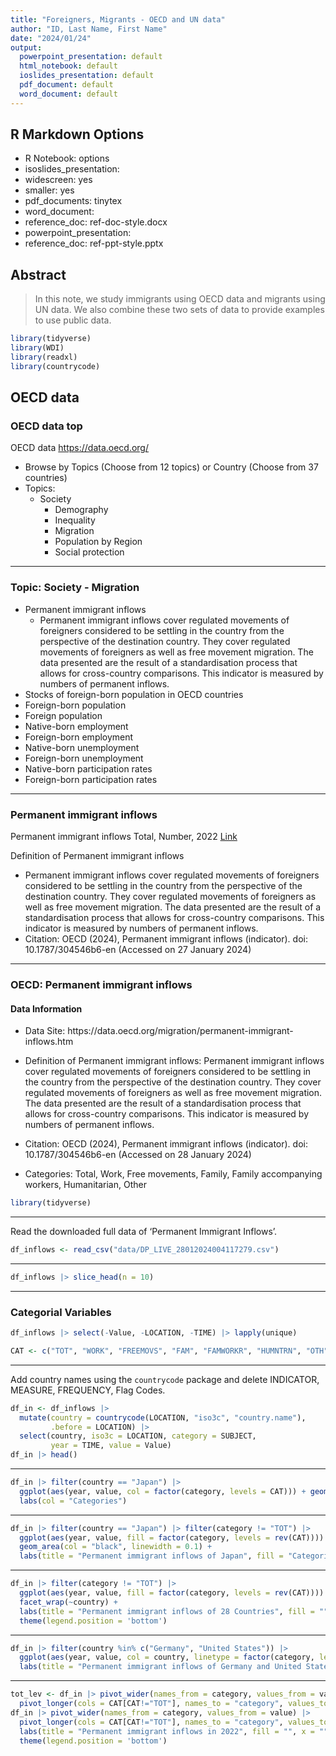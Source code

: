 ```yaml
---
title: "Foreigners, Migrants - OECD and UN data"
author: "ID, Last Name, First Name"
date: "2024/01/24"
output:
  powerpoint_presentation: default
  html_notebook: default
  ioslides_presentation: default
  pdf_document: default
  word_document: default
---
```


## R Markdown Options

-   R Notebook: options
-   isoslides_presentation: 
  -   widescreen: yes
  -   smaller: yes
-   pdf_documents: tinytex
-   word_document: 
  -   reference_doc: ref-doc-style.docx
-  powerpoint_presentation: 
  -   reference_doc: ref-ppt-style.pptx


## Abstract

> In this note, we study immigrants using OECD data and migrants using UN data. We also combine these two sets of data to provide examples to use public data.

<!-- ### Setup -->

<!-- Install a package `countrycode` first. -->

```r
library(tidyverse)
library(WDI)
library(readxl)
library(countrycode)
```


## OECD data

### OECD data top

OECD data <https://data.oecd.org/>
  
  - Browse by Topics (Choose from 12 topics) or Country (Choose from 37 countries)
  - Topics: 
    - Society
      - Demography
      - Inequality
      - Migration
      - Population by Region
      - Social protection

---

### Topic: Society - Migration

- Permanent immigrant inflows
  - Permanent immigrant inflows cover regulated movements of foreigners considered to be settling in the country from the perspective of the destination country. They cover regulated movements of foreigners as well as free movement migration. The data presented are the result of a standardisation process that allows for cross-country comparisons. This indicator is measured by numbers of permanent inflows.
- Stocks of foreign-born population in OECD countries
- Foreign-born population
- Foreign population
- Native-born employment
- Foreign-born employment
- Native-born unemployment
- Foreign-born unemployment
- Native-born participation rates
- Foreign-born participation rates

---

### Permanent immigrant inflows

Permanent immigrant inflows Total, Number, 2022 [Link](https://data.oecd.org/migration/permanent-immigrant-inflows.htm)

Definition of Permanent immigrant inflows

  - Permanent immigrant inflows cover regulated movements of foreigners considered to be settling in the country from the perspective of the destination country. They cover regulated movements of foreigners as well as free movement migration. The data presented are the result of a standardisation process that allows for cross-country comparisons. This indicator is measured by numbers of permanent inflows.
  - Citation: OECD (2024), Permanent immigrant inflows (indicator). doi: 10.1787/304546b6-en (Accessed on 27 January 2024)
 
--- 

### OECD: Permanent immigrant inflows

#### Data Information

-   Data Site: https://data.oecd.org/migration/permanent-immigrant-inflows.htm

-   Definition of Permanent immigrant inflows: 
Permanent immigrant inflows cover regulated movements of foreigners considered to be settling in the country from the perspective of the destination country. They cover regulated movements of foreigners as well as free movement migration. The data presented are the result of a standardisation process that allows for cross-country comparisons. This indicator is measured by numbers of permanent inflows.

-   Citation: OECD (2024), Permanent immigrant inflows (indicator). doi: 10.1787/304546b6-en (Accessed on 28 January 2024)

-   Categories: Total, Work, Free movements, Family, Family accompanying workers, Humanitarian, Other

```r
library(tidyverse)
```

---

Read the downloaded full data of 'Permanent Immigrant Inflows'.

```r
df_inflows <- read_csv("data/DP_LIVE_28012024004117279.csv")
```

---

```r
df_inflows |> slice_head(n = 10)
```

---

### Categorial Variables

```r
df_inflows |> select(-Value, -LOCATION, -TIME) |> lapply(unique)
```

<!-- --- -->

<!-- Set the order of categories to display. -->

```r
CAT <- c("TOT", "WORK", "FREEMOVS", "FAM", "FAMWORKR", "HUMNTRN", "OTH")
```


---

Add country names using the `countrycode` package and delete INDICATOR, MEASURE, FREQUENCY, Flag Codes.

```r
df_in <- df_inflows |> 
  mutate(country = countrycode(LOCATION, "iso3c", "country.name"), 
         .before = LOCATION) |> 
  select(country, iso3c = LOCATION, category = SUBJECT, 
         year = TIME, value = Value)
df_in |> head()
```

---

```r
df_in |> filter(country == "Japan") |> 
  ggplot(aes(year, value, col = factor(category, levels = CAT))) + geom_line() + 
  labs(col = "Categories")
```

---

```r
df_in |> filter(country == "Japan") |> filter(category != "TOT") |> 
  ggplot(aes(year, value, fill = factor(category, levels = rev(CAT)))) + 
  geom_area(col = "black", linewidth = 0.1) +
  labs(title = "Permanent immigrant inflows of Japan", fill = "Categories")
```

---

```r
df_in |> filter(category != "TOT") |> 
  ggplot(aes(year, value, fill = factor(category, levels = rev(CAT)))) + geom_area(col = "black", linewidth = 0.1) +
  facet_wrap(~country) + 
  labs(title = "Permanent immigrant inflows of 28 Countries", fill = "") +
  theme(legend.position = 'bottom')
```

---

```r
df_in |> filter(country %in% c("Germany", "United States")) |> 
  ggplot(aes(year, value, col = country, linetype = factor(category, levels = CAT))) + geom_line() +
  labs(title = "Permanent immigrant inflows of Germany and United States", linetype = "Categories")
```

---

```r
tot_lev <- df_in |> pivot_wider(names_from = category, values_from = value) |> 
  pivot_longer(cols = CAT[CAT!="TOT"], names_to = "category", values_to = "value") |> filter(year == 2022) |> distinct(country, iso3c, TOT) |> arrange(desc(TOT)) |> pull(country)
df_in |> pivot_wider(names_from = category, values_from = value) |> 
  pivot_longer(cols = CAT[CAT!="TOT"], names_to = "category", values_to = "value") |> filter(year == 2022) |> ggplot(aes(factor(country, levels = rev(tot_lev)), value, fill = factor(category, levels = CAT))) + geom_col(col = "black", linewidth = 0.1) + coord_flip() +
  labs(title = "Permanent immigrant inflows in 2022", fill = "", x = "") +
  theme(legend.position = 'bottom')
```

